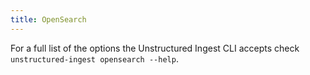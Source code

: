 ```yaml
---
title: OpenSearch
---
```



<SharedContentOpenSearch/>


<CodeGroup>

  <OpenSearchSh />

  <OpenSearchPy />

</CodeGroup>

For a full list of the options the Unstructured Ingest CLI accepts check `unstructured-ingest opensearch --help`.
